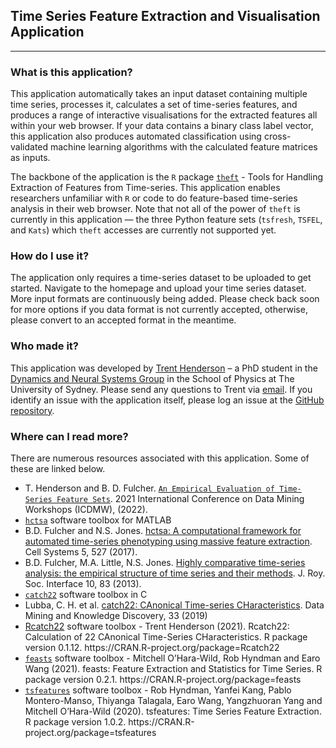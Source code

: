 ## Time Series Feature Extraction and Visualisation Application
***

### What is this application?

This application automatically takes an input dataset containing multiple time series, processes it, calculates a set of time-series features, and produces a range of interactive visualisations for the extracted features all within your web browser. If your data contains a binary class label vector, this application also produces automated classification using cross-validated machine learning algorithms with the calculated feature matrices as inputs.

The backbone of the application is the `R` package [`theft`](https://github.com/hendersontrent/theft) - Tools for Handling Extraction of Features from Time-series. This application enables researchers unfamiliar with `R` or code to do feature-based time-series analysis in their web browser. Note that not all of the power of `theft` is currently in this application --- the three Python feature sets (`tsfresh`, `TSFEL`, and `Kats`) which `theft` accesses are currently not supported yet.

### How do I use it?

The application only requires a time-series dataset to be uploaded to get started. Navigate to the homepage and upload your time series dataset. More input formats are continuously being added. Please check back soon for more options if you data format is not currently accepted, otherwise, please convert to an accepted format in the meantime.

### Who made it?

This application was developed by [Trent Henderson](https://twitter.com/trentlikesstats) -- a PhD student in the [Dynamics and Neural Systems Group](https://dynamicsandneuralsystems.github.io) in the School of Physics at The University of Sydney. Please send any questions to Trent via [email](then6675@sydney.edu.au). If you identify an issue with the application itself, please log an issue at the [GitHub repository](https://github.com/hendersontrent/theft-webtool/issues).

### Where can I read more?

There are numerous resources associated with this application. Some of these are linked below.

* T. Henderson and B. D. Fulcher. [`An Empirical Evaluation of Time-Series Feature Sets`](https://ieeexplore.ieee.org/document/9679937). 2021 International Conference on Data Mining Workshops (ICDMW), (2022).
* [`hctsa`](https://github.com/benfulcher/hctsa) software toolbox for MATLAB
* B.D. Fulcher and N.S. Jones. [hctsa: A computational framework for automated time-series phenotyping using massive feature extraction](https://www.cell.com/cell-systems/fulltext/S2405-4712(17)30438-6). Cell Systems 5, 527 (2017).
* B.D. Fulcher, M.A. Little, N.S. Jones. [Highly comparative time-series analysis: the empirical structure of time series and their methods](https://royalsocietypublishing.org/doi/full/10.1098/rsif.2013.0048). J. Roy. Soc. Interface 10, 83 (2013).
* [`catch22`](https://github.com/chlubba/catch22) software toolbox in C
* Lubba, C. H. et al. [catch22: CAnonical Time-series CHaracteristics](https://link.springer.com/article/10.1007/s10618-019-00647-x). Data Mining and Knowledge Discovery, 33 (2019)
* [Rcatch22](https://github.com/hendersontrent/Rcatch22) software toolbox - Trent Henderson (2021). Rcatch22: Calculation of 22 CAnonical Time-Series CHaracteristics. R package version 0.1.12. https://CRAN.R-project.org/package=Rcatch22
* [`feasts`](https://feasts.tidyverts.org) software toolbox - Mitchell O'Hara-Wild, Rob Hyndman and Earo Wang (2021). feasts: Feature Extraction and Statistics for Time Series. R package version 0.2.1. https://CRAN.R-project.org/package=feasts
* [`tsfeatures`](https://pkg.robjhyndman.com/tsfeatures/) software toolbox - Rob Hyndman, Yanfei Kang, Pablo Montero-Manso, Thiyanga Talagala, Earo Wang, Yangzhuoran Yang and Mitchell O'Hara-Wild (2020). tsfeatures: Time Series Feature Extraction. R package version 1.0.2. https://CRAN.R-project.org/package=tsfeatures
